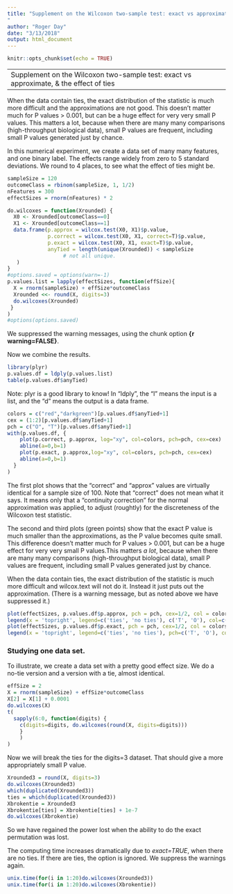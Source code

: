 ```yaml
---
title: "Supplement on the Wilcoxon two-sample test: exact vs approximate, & the effect of ties
"
author: "Roger Day"
date: "3/13/2018"
output: html_document
---
```


```r
knitr::opts_chunk$set(echo = TRUE)
```
---
Supplement on the Wilcoxon two-sample test: exact vs approximate, & the effect of ties
---

When the data contain ties, the exact distribution of the statistic is much more difficult and the approximations are not good. This doesn’t matter much for P values > 0.001, but can be a huge effect for very very small P values. This matters a lot, because when there are many many comparisons (high-throughput biological data), small P values are frequent, including small P values generated just by chance.

In this numerical experiment, we create a data set of many many features, and one binary label.
The effects range widely from zero to 5 standard deviations.
We round to 4 places, to see what the effect of ties might be.

```r
sampleSize = 120
outcomeClass = rbinom(sampleSize, 1, 1/2)
nFeatures = 300
effectSizes = rnorm(nFeatures) * 2
```
```r
do.wilcoxes = function(Xrounded) {
  X0 <- Xrounded[outcomeClass==0]
  X1 <- Xrounded[outcomeClass==1]
  data.frame(p.approx = wilcox.test(X0, X1)$p.value,
             p.correct = wilcox.test(X0, X1, correct=T)$p.value,
             p.exact = wilcox.test(X0, X1, exact=T)$p.value,
             anyTied = length(unique(Xrounded)) < sampleSize 
                  # not all unique.
   )
}
#options.saved = options(warn=-1)
p.values.list = lapply(effectSizes, function(effSize){
  X = rnorm(sampleSize) + effSize*outcomeClass
  Xrounded <<- round(X, digits=3)
  do.wilcoxes(Xrounded)
 }
)
#options(options.saved)
```
We suppressed the warning messages, using the chunk option **{r warning=FALSE}**.

Now we combine the results.
```r
library(plyr)
p.values.df = ldply(p.values.list)
table(p.values.df$anyTied)

```
Note: plyr is a good library to know! In "ldply", the "l" means the input is a list, and the "d" means the output is a data frame.

```r
colors = c("red","darkgreen")[p.values.df$anyTied+1]  
cex = (1:2)[p.values.df$anyTied+1]  
pch = c("O", "T")[p.values.df$anyTied+1]  
with(p.values.df, {
    plot(p.correct, p.approx, log="xy", col=colors, pch=pch, cex=cex)
    abline(a=0,b=1)
    plot(p.exact, p.approx,log="xy", col=colors, pch=pch, cex=cex)
    abline(a=0,b=1)
  }
)
```

The first plot shows that the "correct" and "approx" values are virtually identical for a sample size of 100. Note that "correct" does not mean what it says. It means only that a "continuity correction" for the normal approximation was applied, to adjust (roughtly) for the discreteness of the Wilcoxon test statistic.

The second and third plots (green points) show that the exact P value is much smaller than the approximations, as the P value becomes quite small. This difference doesn’t matter much for P values > 0.001, but can be a huge effect for very very small P values.This matters *a lot*, because when there are many many comparisons (high-throughput biological data), small P values are frequent, including small P values generated just by chance.  



When the data contain ties, the exact distribution of the statistic is much more difficult and wilcox.text will not do it. Instead it just puts out the approximation. (There is a warning message, but as noted above we have suppressed it.) 


```r
plot(effectSizes, p.values.df$p.approx, pch = pch, cex=1/2, col = colors, log='y')
legend(x = 'topright', legend=c('ties', 'no ties'), c('T', 'O'), col=c('darkgreen', 'red'))
plot(effectSizes, p.values.df$p.exact, pch = pch, cex=1/2, col = colors, log='y')
legend(x = 'topright', legend=c('ties', 'no ties'), pch=c('T', 'O'), col=c('darkgreen', 'red'))

```


### Studying one data set.

To illustrate, we create a data set with a pretty good effect size. We do a no-tie version and a version with a tie, almost identical.
```r
effSize = 2
X = rnorm(sampleSize) + effSize*outcomeClass
X[2] = X[1] + 0.0001
do.wilcoxes(X)
t(
  sapply(6:0, function(digits) {
    c(digits=digits, do.wilcoxes(round(X, digits=digits)))
    }
    )
)
```
Now we will break the ties for the digits=3 dataset. That should give a more appropriately small P value.
```r
Xrounded3 = round(X, digits=3)
do.wilcoxes(Xrounded3)
which(duplicated(Xrounded3))
ties = which(duplicated(Xrounded3))
Xbrokentie = Xrounded3
Xbrokentie[ties] = Xbrokentie[ties] + 1e-7
do.wilcoxes(Xbrokentie)
```
So we have regained the power lost when the ability to do the exact permutation was lost.

The 
computing time increases dramatically due to *exact=TRUE*, when there are no ties. If there are ties, the option is ignored. We suppress the warnings again.
```r
unix.time(for(i in 1:20)do.wilcoxes(Xrounded3))
unix.time(for(i in 1:20)do.wilcoxes(Xbrokentie))
```
